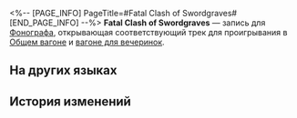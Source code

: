 <%-- [PAGE_INFO]
PageTitle=#Fatal Clash of Swordgraves#
[END_PAGE_INFO] --%>
{{Предмет Инфобокс
|id          = 210364
|Изображение = Предмет Fatal Clash of Swordgraves.png
|Тип         = Запись
|Инвентарь   = Ценные предметы
|Редкость    = 3
|Эффект      = 
|Описание    = Запись, которую можно воспроизвести на фонографе экспресса. Это может быть случайное приобретение или подарок от кого-то другого. Когда играет музыка, всплывают самые разные воспоминания: улыбки, встречи, прикосновения и волнение битвы. Может быть, поэтому, даже несмотря на стремительный прогресс общества, люди всё ещё собирают записи.<br />Текущая запись содержит трек Fatal Clash of Swordgraves.
}}
{{Описание|''Стоит вынуть меч из ножен, как вокруг разливаются волны бликов.''}}
'''Fatal Clash of Swordgraves''' — запись для [[Фонограф]]а, открывающая соответствующий трек для проигрывания в [[Общий вагон|Общем вагоне]] и [[Вагон для вечеринок|вагоне для вечеринок]].

==На других языках==
{{На других языках
|en   = ''Fatal Clash of Swordgraves''
|zhs  = 《剑葬生死斗》
|zht  = 《劍葬生死鬥》
|ja   = 『剣葬、生と死の戦い』
|ko   = ≪검장(劍葬)생사투≫
|es   = Choque de espadas a vida o muerte
|fr   = «&nbsp;Fatal Clash of Swordgraves&nbsp;»
|ru   = Fatal Clash of Swordgraves
|th   = "Fatal Clash of Swordgraves"
|vi   = "Mộ Kiếm Sinh Tử Chiến"
|de   = „Tödlicher Kampf der Schwertgräber“
|id   = "Fatal Clash of Swordgraves"
|pt   = "Fatal Clash of Swordgraves"
}}

==История изменений==
{{История изменений|3.5}}